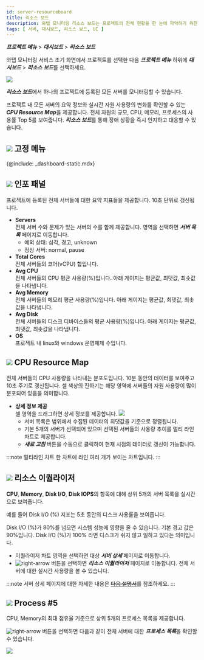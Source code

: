 ```yaml
---
id: server-resourceboard
title: 리소스 보드
description: 와탭 모니터링 리소스 보드는 프로젝트의 전체 현황을 한 눈에 파악하기 위한 기능을 제공합니다.
tags: [ 서버, 대시보드, 리소스 보드, UI ]
---
```


***프로젝트 메뉴*** > ***대시보드*** > ***리소스 보드***

와탭 모니터링 서비스 초기 화면에서 프로젝트를 선택한 다음 ***프로젝트 메뉴*** 하위에 ***대시보드*** > ***리소스 보드***를 선택하세요.

![](/img/server-resourcebd.png)

***리소스 보드***에서 하나의 프로젝트에 등록된 모든 서버를 모니터링할 수 있습니다. 

프로젝트 내 모든 서버의 요약 정보와 실시간 자원 사용량의 변화를 확인할 수 있는 ***CPU Resource Map***을 제공합니다. 전체 자원의 규모, CPU, 메모리, 프로세스의 사용률 Top 5를 보여줍니다. ***리소스 보드***를 통해 장애 상황을 즉시 인지하고 대응할 수 있습니다.

## ![](/img/number-01.png) 고정 메뉴

{@include: _dashboard-static.mdx}

## ![](/img/number-02.png) 인포 패널

프로젝트에 등록된 전체 서버들에 대한 요약 지표들을 제공합니다. 10초 단위로 갱신됩니다.
* **Servers**  
    전체 서버 수와 문제가 있는 서버의 수를 함께 제공합니다. 영역을 선택하면 ***서버 목록*** 페이지로 이동합니다.
    * 예외 상태: 심각, 경고, unknown
    * 정상 서버: normal, pause    
* **Total Cores**  
    전체 서버들의 코어(vCPU) 합입니다.
* **Avg CPU**  
    전체 서버들의 CPU 평균 사용량(%)입니다. 아래 게이지는 평균값, 최댓값, 최솟값을 나타냅니다.
* **Avg Memory**  
    전체 서버들의 메모리 평균 사용량(%)입니다. 아래 게이지는 평균값, 최댓값, 최솟값을 나타냅니다.
* **Avg Disk**  
    전체 서버들의 디스크 디바이스들의 평균 사용량(%)입니다. 아래 게이지는 평균값, 최댓값, 최솟값을 나타냅니다.
* **OS**  
    프로젝트 내 linux와 windows 운영체제 수입니다.

## ![](/img/number-03.png) CPU Resource Map

전체 서버들의 CPU 사용량을 나타내는 분포도입니다. 10분 동안의 데이터를 보여주고 10초 주기로 갱신됩니다. 셀 색상의 진하기는 해당 영역에 서버들의 자원 사용량이 많이 분포되어 있음을 의미합니다.

* **상세 정보 제공**  
    셀 영역을 드래그하면 상세 정보를 제공합니다.
    ![](https://img.whatap.io/media/images/Screenshot_2021-03-17_server_14861_-_Server_Monitoring18.png)
    * 서버 목록은 범위에서 수집된 데이터의 최댓값을 기준으로 정렬됩니다.
    * 기본 5개의 서버가 선택되어 있으며 선택된 서버들의 사용량 추이를 멀티 라인 차트로 제공합니다.
    * ***새로 고침*** 버튼을 수동으로 클릭하여 현재 시점의 데이터로 갱신이 가능합니다. 

:::note 멀티라인 차트
한 차트에 라인 여러 개가 보이는 차트입니다.
:::

## ![](/img/number-04.png) 리소스 이퀄라이저

**CPU**, **Memory**, **Disk I/O**, **Disk IOPS**의 항목에 대해 상위 5개의 서버 목록을 실시간으로 보여줍니다.

예를 들어 Disk I/O (%) 지표는 5초 동안의 디스크 사용률을 보여줍니다. 

Disk I/O (%)가 80%를 넘으면 시스템 성능에 영향을 줄 수 있습니다. 기본 경고 값은 90%입니다. Disk I/O (%)가 100% 라면 디스크가 쉬지 않고 일하고 있다는 의미입니다.

* 이퀄라이저 차트 영역을 선택하면 대상 ***서버 상세*** 페이지로 이동합니다. 
* ![right-arrow](/img/right-arrow.svg) 버튼을 선택하면 ***리소스 이퀄라이저*** 페이지로 이동합니다. 전체 서버에 대한 실시간 사용량을 볼 수 있습니다.

:::note
서버 상세 페이지에 대한 자세한 내용은 ~~[다음 설명서](https://guide.whatap.io/whatap_guide/use_guide/analysis/pages/server.html#_%EC%84%9C%EB%B2%84_%EC%83%81%EC%84%B8)~~를 참조하세요.
:::
<!-- 서버 목록 작성 후 링크 교체하기 -->

## ![](/img/number-05.png) Process #5

CPU, Memory의 최대 점유율 기준으로 상위 5개의 프로세스 목록을 제공합니다. 

![right-arrow](/img/right-arrow.svg) 버튼을 선택하면 다음과 같이 전체 서버에 대한 ***프로세스 목록***을 확인할 수 있습니다. 

![](https://img.whatap.io/media/images/processlist_detail.png)
